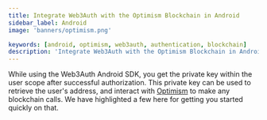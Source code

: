 ```yaml
---
title: Integrate Web3Auth with the Optimism Blockchain in Android
sidebar_label: Android
image: 'banners/optimism.png'

keywords: [android, optimism, web3auth, authentication, blockchain]
description: 'Integrate Web3Auth with the Optimism Blockchain in Android | Embedded Wallets'
---
```



<SEO
  title="Integrate Web3Auth with the Optimism Blockchain in Android"
  description="Integrate Web3Auth with the Optimism Blockchain in Android | Embedded Wallets"
  image="https://web3auth.io/docs/banners/optimism.png"
  slug="/embedded-wallets/connect-blockchain/evm/optimism/android"
/>

While using the Web3Auth Android SDK, you get the private key within the user scope after successful authorization. This private key can be used to retrieve the user's address, and interact with [Optimism](https://optimism.io/) to make any blockchain calls. We have highlighted a few here for getting you started quickly on that.

<EVMInteraction />
